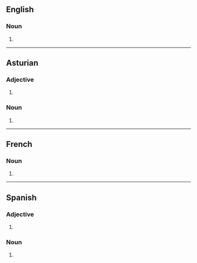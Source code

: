 ==English==

===Noun===
{{head|en|noun form}}

# {{plural of|en|flamenco}}

----

==Asturian==

===Adjective===
{{head|ast|adjective form}}

# {{masculine plural of|ast|flamencu}}

===Noun===
{{head|ast|noun form}}

# {{plural of|ast|flamencu}}

----

==French==

===Noun===
{{head|fr|noun form|g=m}}

# {{plural of|fr|flamenco}}

----

==Spanish==

===Adjective===
{{head|es|adjective form|g=m-p}}

# {{adj form of|es|flamenco||m|p}}

===Noun===
{{head|es|noun form|g=m-p}}

# {{plural of|es|flamenco}}
